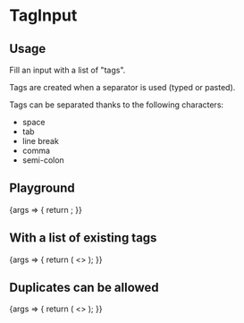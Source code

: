 
<Meta
  title="Components/Inputs/TagInput"
  component={TagInput}
/>

# TagInput

## Usage

Fill an input with a list of "tags".

Tags are created when a separator is used (typed or pasted).

Tags can be separated thanks to the following characters:
- space
- tab
- line break
- comma
- semi-colon


## Playground

<Canvas>
  <Story name="Standard">
    {args => {
      return <TagInput {...args} />;
    }}
  </Story>
</Canvas>

<ArgsTable story="Standard" />

## With a list of existing tags

<Canvas>
  <Story name="existingTags">
    {args => {
      return (
        <>
          <TagInput defaultTags={['batman', 'superman', 'catwoman', 'joker']} />
        </>
      );
    }}
  </Story>
</Canvas>

## Duplicates can be allowed

<Canvas>
  <Story name="duplicatesAllowed">
    {args => {
      return (
        <>
          <TagInput defaultTags={['gucci', 'gucci', 'dior', 'dior']} allowDuplicates={true}/>
        </>
      );
    }}
  </Story>
</Canvas>
